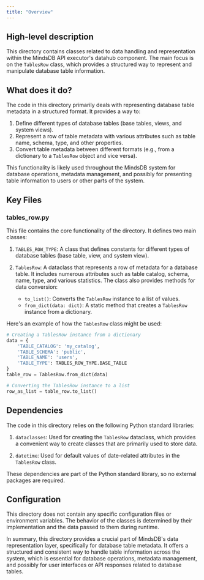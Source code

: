```yaml
---
title: "Overview"
---
```


## High-level description
This directory contains classes related to data handling and representation within the MindsDB API executor's datahub component. The main focus is on the `TablesRow` class, which provides a structured way to represent and manipulate database table information.

## What does it do?
The code in this directory primarily deals with representing database table metadata in a structured format. It provides a way to:

1. Define different types of database tables (base tables, views, and system views).
2. Represent a row of table metadata with various attributes such as table name, schema, type, and other properties.
3. Convert table metadata between different formats (e.g., from a dictionary to a `TablesRow` object and vice versa).

This functionality is likely used throughout the MindsDB system for database operations, metadata management, and possibly for presenting table information to users or other parts of the system.

## Key Files

### tables_row.py
This file contains the core functionality of the directory. It defines two main classes:

1. `TABLES_ROW_TYPE`: A class that defines constants for different types of database tables (base table, view, and system view).

2. `TablesRow`: A dataclass that represents a row of metadata for a database table. It includes numerous attributes such as table catalog, schema, name, type, and various statistics. The class also provides methods for data conversion:

   - `to_list()`: Converts the `TablesRow` instance to a list of values.
   - `from_dict(data: dict)`: A static method that creates a `TablesRow` instance from a dictionary.

Here's an example of how the `TablesRow` class might be used:

```python
# Creating a TablesRow instance from a dictionary
data = {
    'TABLE_CATALOG': 'my_catalog',
    'TABLE_SCHEMA': 'public',
    'TABLE_NAME': 'users',
    'TABLE_TYPE': TABLES_ROW_TYPE.BASE_TABLE
}
table_row = TablesRow.from_dict(data)

# Converting the TablesRow instance to a list
row_as_list = table_row.to_list()
```

## Dependencies
The code in this directory relies on the following Python standard libraries:

1. `dataclasses`: Used for creating the `TablesRow` dataclass, which provides a convenient way to create classes that are primarily used to store data.

2. `datetime`: Used for default values of date-related attributes in the `TablesRow` class.

These dependencies are part of the Python standard library, so no external packages are required.

## Configuration
This directory does not contain any specific configuration files or environment variables. The behavior of the classes is determined by their implementation and the data passed to them during runtime.

In summary, this directory provides a crucial part of MindsDB's data representation layer, specifically for database table metadata. It offers a structured and consistent way to handle table information across the system, which is essential for database operations, metadata management, and possibly for user interfaces or API responses related to database tables.